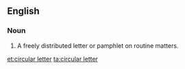 ==English==
===Noun===
{{en-noun|head=[[circular]] [[letter]]}} 
# A freely distributed letter or pamphlet on routine matters.

[[et:circular letter]]
[[ta:circular letter]]